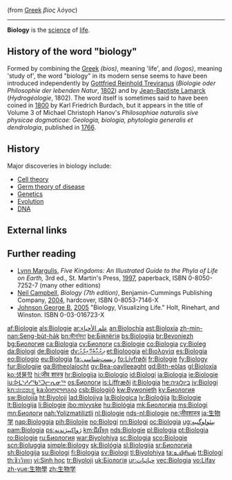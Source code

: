 (from [[Greek language|Greek]] ''βίος λόγος'')
----

'''Biology''' is the [[science]] of [[life]]. 



==History of the word "biology"==
Formed by combining the [[Greek language|Greek]] ''{{Polytonic|βίος}}'' ''(bios)'', meaning 'life', and ''{{Polytonic|λόγος}}'' ''(logos)'', meaning 'study of', the word "biology" in its modern sense seems to have been introduced independently by [[Gottfried Reinhold Treviranus]] (''Biologie oder Philosophie der lebenden Natur'', [[1802]]) and by [[Jean-Baptiste Lamarck]] (''Hydrogéologie'', 1802). The word itself is sometimes said to have been coined in [[1800]] by Karl Friedrich Burdach, but it appears in the title of Volume 3 of Michael Christoph Hanov's ''Philosophiae naturalis sive physicae dogmaticae'': ''Geologia, biologia, phytologia generalis et dendrologia'', published in [[1766]].

==History==
{{main|History of biology|History of medicine|History of genetics}}
Major discoveries in biology include:
* [[Cell theory]]
* [[Germ theory of disease]]
* [[Genetics]]
* [[Evolution]]
* [[DNA]]

==External links==
==Further reading==
* [[Lynn Margulis]], ''Five Kingdoms: An Illustrated Guide to the Phyla of Life on Earth,'' 3rd ed., St. Martin's Press, [[1997]], paperback, ISBN 0-8050-7252-7 (many other editions)
* [[Neil Campbell]], ''Biology (7th edition)'', Benjamin-Cummings Publishing Company, [[2004]], hardcover, ISBN 0-8053-7146-X
* [[Johnson George B.]] [[2005]] "Biology, Visualizing Life." Holt, Rinehart, and Winston. ISBN 0-03-016723-X

{{Natural sciences-footer}}

{{biology-footer}}

[[Category:Biology| ]]

{{Link FA|es}}
{{Link FA|ja}}
{{Link FA|vi}}

[[af:Biologie]]
[[als:Biologie]]
[[ar:علم الأحياء]]
[[an:Biolochía]]
[[ast:Bioloxía]]
[[zh-min-nan:Seng-bu̍t-ha̍k]]
[[bn:জীববিদ্যা]]
[[be:Біялёгія]]
[[bs:Biologija]]
[[br:Bevoniezh]]
[[bg:Биология]]
[[ca:Biologia]]
[[cv:Биологи]]
[[cs:Biologie]]
[[co:Biologia]]
[[cy:Bioleg]]
[[da:Biologi]]
[[de:Biologie]]
[[dv:ދިރުމާބެހޭ އިލްމު]]
[[et:Bioloogia]]
[[el:Βιολογία]]
[[es:Biología]]
[[eo:Biologio]]
[[eu:Biologia]]
[[fa:زیست‌شناسی]]
[[fo:Lívfrøði]]
[[fr:Biologie]]
[[fy:Biology]]
[[fur:Biologjie]]
[[ga:Bitheolaíocht]]
[[gv:Bea-oaylleeaght]]
[[gd:Bith-eòlas]]
[[gl:Bioloxía]]
[[ko:생물학]]
[[hi:जीव शास्त्र]]
[[hr:Biologija]]
[[io:Biologio]]
[[id:Biologi]]
[[ia:Biologia]]
[[ie:Biologie]]
[[iu:ᐆᒪᔅᓱᓯᖃᕐᑐᓕᕆᓂᖅ]]
[[os:Биологи]]
[[is:Líffræði]]
[[it:Biologia]]
[[he:ביולוגיה]]
[[jv:Biologi]]
[[kn:ಜೀವಶಾಸ್ತ್ರ]]
[[ka:ბიოლოგია]]
[[csb:Biologijô]]
[[kw:Bywonieth]]
[[ky:Биология]]
[[sw:Biolojia]]
[[ht:Biyoloji]]
[[lad:Biolojiya]]
[[la:Biologica]]
[[lv:Bioloģija]]
[[lb:Biologie]]
[[lt:Biologija]]
[[li:Biologie]]
[[jbo:mivyske]]
[[hu:Biológia]]
[[mk:Биологија]]
[[ms:Biologi]]
[[mn:Биологи]]
[[nah:Yolizmatiliztli]]
[[nl:Biologie]]
[[nds-nl:Biologie]]
[[ne:जीवशास्त्र]]
[[ja:生物学]]
[[nap:Biologgia]]
[[pih:Biiolojie]]
[[no:Biologi]]
[[nn:Biologi]]
[[oc:Biologia]]
[[ug:بىئولوگىيە]]
[[pam:Biologia]]
[[ps:ژواکپېژندنه]]
[[km:ជីវវិទ្យា]]
[[nds:Biologie]]
[[pl:Biologia]]
[[pt:Biologia]]
[[ro:Biologie]]
[[ru:Биология]]
[[war:Biyolohiya]]
[[sc:Biologia]]
[[sco:Biologie]]
[[scn:Bioluggìa]]
[[simple:Biology]]
[[sk:Biológia]]
[[sl:Biologija]]
[[sr:Биологија]]
[[sh:Biologija]]
[[su:Biologi]]
[[fi:Biologia]]
[[sv:Biologi]]
[[tl:Biyolohiya]]
[[ta:உயிரியல்]]
[[tt:Biologí]]
[[th:ชีววิทยา]]
[[vi:Sinh học]]
[[tr:Biyoloji]]
[[uk:Біологія]]
[[ur:حیاتیات]]
[[vec:Biologia]]
[[vo:Lifav]]
[[zh-yue:生物學]]
[[zh:生物学]]